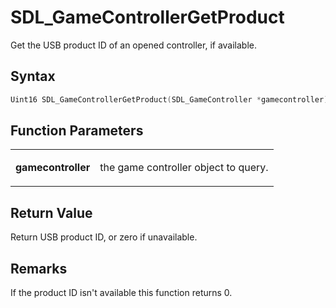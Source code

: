= SDL_GameControllerGetProduct =

Get the USB product ID of an opened controller, if available.

== Syntax ==

<syntaxhighlight lang='c'>
Uint16 SDL_GameControllerGetProduct(SDL_GameController *gamecontroller);
</syntaxhighlight>

== Function Parameters ==

{|
|'''gamecontroller'''
|the game controller object to query.
|}

== Return Value ==

Return USB product ID, or zero if unavailable.



== Remarks ==

If the product ID isn't available this function returns 0.


